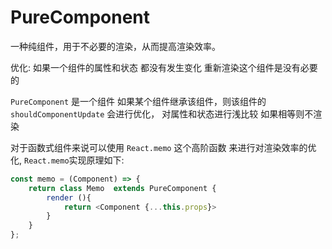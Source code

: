# PureComponent

一种纯组件，用于不必要的渲染，从而提高渲染效率。

优化: 如果一个组件的属性和状态 都没有发生变化 重新渲染这个组件是没有必要的

`PureComponent` 是一个组件 如果某个组件继承该组件，则该组件的`shouldComponentUpdate` 会进行优化，
对属性和状态进行浅比较 如果相等则不渲染

对于函数式组件来说可以使用 `React.memo` 这个高阶函数 来进行对渲染效率的优化, `React.memo`实现原理如下:

```javascript
const memo = (Component) => {
    return class Memo  extends PureComponent {
        render (){
            return <Component {...this.props}>
        }
    }
};
```
